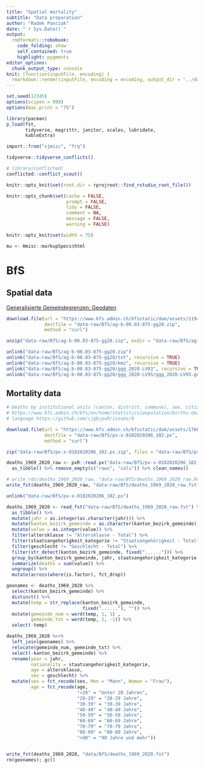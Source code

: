 ```yaml
---
title: "Spatial mortality"
subtitle: "Data preparation"
author: "Radek Panczak"
date: "`r Sys.Date()`"
output:
  rmdformats::robobook:
    code_folding: show
    self_contained: true
    highlight: pygments
editor_options: 
  chunk_output_type: console
knit: (function(inputFile, encoding) {
  rmarkdown::render(inputFile, encoding = encoding, output_dir = "../docs") })
---
```


<!-- ----------------------------------------------------- -->

```r
set.seed(12345)
options(scipen = 999)
options(max.print = "75")

library(pacman)
p_load(fst, 
       tidyverse, magrittr, janitor, scales, lubridate, 
       kableExtra)

import::from("sjmisc", "frq")
```


```r
tidyverse::tidyverse_conflicts()

# library(conflicted)
conflicted::conflict_scout()
```

```r
knitr::opts_knit$set(root.dir = rprojroot::find_rstudio_root_file())

knitr::opts_chunk$set(cache = FALSE,
                      prompt = FALSE,
                      tidy = FALSE,
                      comment = NA,
                      message = FALSE,
                      warning = FALSE)

knitr::opts_knit$set(width = 75)

mu <- Hmisc::markupSpecs$html
```

<!-- ----------------------------------------------------- -->

# BfS 

## Spatial data

[Generalisierte Gemeindegrenzen: Geodaten](https://www.bfs.admin.ch/bfs/de/home/dienstleistungen/geostat/geodaten-bundesstatistik/administrative-grenzen/generalisierte-gemeindegrenzen.assetdetail.11947559.html)

```r
download.file(url = "https://www.bfs.admin.ch/bfsstatic/dam/assets/11947559/master",
              destfile = "data-raw/BfS/ag-b-00.03-875-gg20.zip",
              method = "curl")

unzip("data-raw/BfS/ag-b-00.03-875-gg20.zip", exdir = "data-raw/BfS/ag-b-00.03-875-gg20")

unlink("data-raw/BfS/ag-b-00.03-875-gg20.zip")
unlink("data-raw/BfS/ag-b-00.03-875-gg20/txt", recursive = TRUE)
unlink("data-raw/BfS/ag-b-00.03-875-gg20/kmz", recursive = TRUE)
unlink("data-raw/BfS/ag-b-00.03-875-gg20/ggg_2020-LV03", recursive = TRUE)
unlink("data-raw/BfS/ag-b-00.03-875-gg20/ggg_2020-LV95/ggg_2020-LV95.gdb", recursive = TRUE)
```

## Mortality data

```r
# Deaths by institutional units (canton, district, commune), sex, citizenship (category), marital status and age class
# https://www.bfs.admin.ch/bfs/en/home/statistics/population/births-deaths/deaths.assetdetail.17664403.html
# language https://github.com/cjgb/pxR/issues/9

download.file(url = "https://www.bfs.admin.ch/bfsstatic/dam/assets/17664403/master",
              destfile = "data-raw/BfS/px-x-0102020206_102.px",
              method = "curl")

zip("data-raw/BfS/px-x-0102020206_102.px.zip", files = "data-raw/BfS/px-x-0102020206_102.px")

deaths_1969_2020_raw <- pxR::read.px("data-raw/BfS/px-x-0102020206_102.px") %>% 
  as_tibble() %>% remove_empty(c("rows", "cols")) %>% clean_names()

# write_rds(deaths_1969_2020_raw, "data-raw/BfS/deaths_1969_2020_raw.Rds")
write_fst(deaths_1969_2020_raw, "data-raw/BfS/deaths_1969_2020_raw.fst")

unlink("data-raw/BfS/px-x-0102020206_102.px")
```

```r
deaths_1969_2020 <- read_fst("data-raw/BfS/deaths_1969_2020_raw.fst") %>% 
  as_tibble() %>% 
  mutate(jahr = as.integer(as.character(jahr))) %>% 
  mutate(kanton_bezirk_gemeinde = as.character(kanton_bezirk_gemeinde)) %>% 
  mutate(value = as.integer(value)) %>% 
  filter(altersklasse != "Altersklasse - Total") %>% 
  filter(staatsangehorigkeit_kategorie != "Staatsangehörigkeit - Total") %>% 
  filter(geschlecht != "Geschlecht - Total") %>% 
  filter(str_detect(kanton_bezirk_gemeinde, fixed("......"))) %>% 
  group_by(kanton_bezirk_gemeinde, jahr, staatsangehorigkeit_kategorie, altersklasse, geschlecht) %>% 
  summarize(deaths = sum(value)) %>% 
  ungroup() %>% 
  mutate(across(where(is.factor), fct_drop))

geonames <- deaths_1969_2020 %>% 
  select(kanton_bezirk_gemeinde) %>% 
  distinct() %>% 
  mutate(temp = str_replace(kanton_bezirk_gemeinde, 
                            fixed("......"), "")) %>% 
  mutate(gemeinde_num = word(temp, 1, 1) ,
         gemeinde_txt = word(temp, 2, -1)) %>% 
  select(-temp)

deaths_1969_2020 %<>% 
  left_join(geonames) %>% 
  relocate(gemeinde_num, gemeinde_txt) %>% 
  select(-kanton_bezirk_gemeinde) %>% 
  rename(year = jahr, 
         nationality = staatsangehorigkeit_kategorie,
         age = altersklasse,
         sex = geschlecht) %>% 
  mutate(sex = fct_recode(sex, Men = "Mann", Women = "Frau"),
         age = fct_recode(age, 
                          "<20" = "Unter 20 Jahren", 
                          "20-29" = "20-29 Jahre", 
                          "30-39" = "30-39 Jahre", 
                          "40-49" = "40-49 Jahre", 
                          "50-59" = "50-59 Jahre", 
                          "60-69" = "60-69 Jahre", 
                          "70-79" = "70-79 Jahre", 
                          "80-89" = "80-89 Jahre", 
                          ">90" = "90 Jahre und mehr"))


write_fst(deaths_1969_2020, "data/BfS/deaths_1969_2020.fst")
rm(geonames); gc()
```

